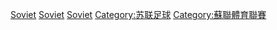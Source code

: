 [[Category:各國足球賽事|Soviet]]
[[Category:亚洲足球竞赛|Soviet]]
[[Category:欧洲足球竞赛|Soviet]]
[[Category:苏联足球|Category:苏联足球]]
[[Category:蘇聯體育聯賽|Category:蘇聯體育聯賽]]